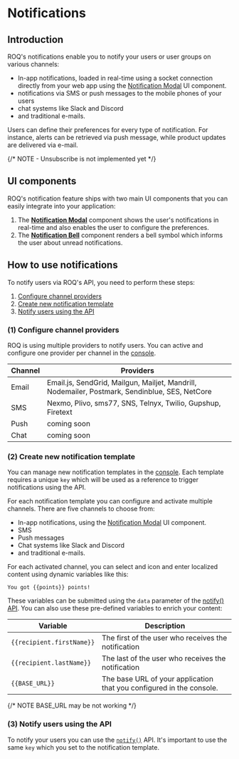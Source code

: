 
# Notifications

## Introduction

ROQ's notifications enable you to notify your users or user groups on various channels:

* In-app notifications, loaded in real-time using a socket connection directly from your web app using
  the [Notification Modal](/ui-components/notification-modal) UI component.
* notifications via SMS or push messages to the mobile phones of your users
* chat systems like Slack and Discord
* and traditional e-mails.

Users can define their preferences for every type of notification. For instance, alerts can be retrieved via push
message, while product updates are delivered via e-mail.

{/* NOTE - Unsubscribe is not implemented yet */}

## UI components

ROQ's notification feature ships with two main UI components that you can easily integrate into your application:

1. The [**Notification Modal**](/ui-components/notification-modal) component shows the user's notifications in
   real-time and also enables the user to configure the preferences.
2. The [**Notification Bell**](/ui-components/notification-bell) component renders a bell symbol which informs the
   user about unread notifications.

## How to use notifications

To notify users via ROQ's API, you need to perform these steps:

1. [Configure channel providers](#1-configure-channel-providers)
2. [Create new notification template](#2-create-new-notification-template)
3. [Notify users using the API](#3-notify-users-using-the-api)

### (1) Configure channel providers

ROQ is using multiple providers to notify users. You can active and configure one provider per channel in
the [console](https://console.roq.tech/).

| Channel | Providers                                                                                      |
|---------|------------------------------------------------------------------------------------------------|
| Email   | Email.js, SendGrid, Mailgun, Mailjet, Mandrill, Nodemailer, Postmark, Sendinblue, SES, NetCore |
| SMS     | Nexmo, Plivo, sms77, SNS, Telnyx, Twilio, Gupshup, Firetext                                    |
| Push    | coming soon                                                                                    |
| Chat    | coming soon                                                                                    |

### (2) Create new notification template

You can manage new notification templates in the [console](https://console.roq.tech/). Each template requires a unique
`key` which will be used as a reference to trigger notifications using the API.

For each notification template you can configure and activate multiple channels. There are five channels to choose from:

* In-app notifications, using the [Notification Modal](/ui-components/notification-modal) UI component.
* SMS
* Push messages
* Chat systems like Slack and Discord
* and traditional e-mails.

For each activated channel, you can select and icon and enter localized content using dynamic variables like this:

```text
You got {{points}} points!
```

These variables can be submitted using the `data` parameter of the [notify() API](/api-doc/notifications-api#notify).
You can also use these pre-defined variables to enrich your content:

| Variable                  | Description                                                          |
|---------------------------|----------------------------------------------------------------------|
| `{{recipient.firstName}}` | The first of the user who receives the notification                  |
| `{{recipient.lastName}}`  | The last of the user who receives the notification                   |
| `{{BASE_URL}}`            | The base URL of your application that you configured in the console. |

{/* NOTE BASE_URL may be not working */}

### (3) Notify users using the API

To notify your users you can use the [`notify()`](/api-doc/notifications-api#notify) API. It's important to use the
same `key` which you set to the notification template.
